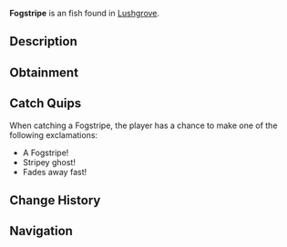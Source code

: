 {{FishInfobox
|image          = Fogstripe.png
|rarity         = Unusual
|sea            = Second Sea
|location       = [[Lushgrove]]
|sublocation    = 
|sources        = Fishing Rod
|radar_location = 
|prog_speed     = -7
|xp             = 85
|weather        = Foggy
|time           = 
|season         = Spring
|bait           = Insect
|base_weight    = 70
|base_value     = 170
|weight_range   = 40
|base_chance    = 60
|base_resil     = 50
}}
'''Fogstripe''' is an {{Rarity|Unusual}} fish found in [[Lushgrove]].

== Description ==
{{Description|A green fish with beige stripes and translucent fins, fading into the mist like a ghostly streak.|Bestiary Entry}}

== Obtainment ==
{{Description|It drifts through the veiled bloom of new life.|Bestiary Hint}}
{{Fish Availability|
Lushgrove
|top_rods      = 
Trident Rod\156248.07\134748.52;
Fischer's Rod\147459.23\141747.27;
Plastic Rod\146804.8\140762.81;
Leviathan's Fang Rod\145340.2\78432.35;
Free Spirit Rod\134905.1\97748.26;
Candy Cane Rod\118258.62\107343.76;
Firefly Rod\126991.77\121389.52;
Wildflower Rod\124109.21\117598.98;
Verdant Shear Rod\124949.7\112058.76;
No-Life Rod\123081.52\111225.35;
Blazebringer Rod\120039.22\105824.62;
Seraphic Rod\112270.25\96822;
Challenger's Rod\108734.91\97733.32;
Depthseeker Rod\107622.36\102249.86;
Rod Of The Forgotten Fang\106736.98\92460.91;
Avalanche Rod\105539.15\100597.55;
Volcanic Rod\104533.76\96256.66;
Zeus Rod\103980.9\95747.58;
Rod Of The Depths\103975.95\91426.39;
Rod Of The Exalted One\101557.73\70962.92;
Ethereal Prism Rod\100852.31\68840.43;
Steady Rod\98132.29\84272.23
|recommended   = Free Spirit Rod
}}

== Catch Quips ==
When catching a Fogstripe, the player has a chance to make one of the following exclamations:
* A Fogstripe!
* Stripey ghost!
* Fades away fast!

== Change History ==
{{Change History|{{subst:Current Version}}}}

== Navigation ==
{{Fish Navbox|Lushgrove}}